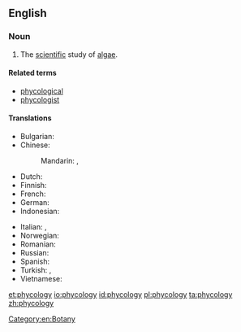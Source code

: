 ==English==
{{wikipedia}}

===Noun===
{{en-noun|-}}

# The [[scientific]] study of [[algae]].

====Related terms====
* [[phycological]]
* [[phycologist]]

====Translations====
{{trans-top|study of algae}}
* Bulgarian: {{t|bg|алгология}}
* Chinese:
*: Mandarin: {{t|cmn|藻類學|sc=Hani}}, {{t|cmn|藻类学|tr=zǎolèixué|sc=Hani}}
* Dutch: {{t|nl|fycologie|f}}
* Finnish: {{t-|fi|levätutkimus}}
* French: {{t+|fr|phycologie}}
* German: {{t+|de|Phykologie|f}}
* Indonesian: {{t-|id|fikologi|xs=Indonesian}}
{{trans-mid}}
* Italian: {{t+|it|algologia|f}},  {{t-|it|ficologia|f}}
* Norwegian: {{t|no|fykologi}}
* Romanian: {{t-|ro|ficologie|f}}
* Russian: {{t|ru|альгология||m}}
* Spanish: {{t+|es|ficología|f}}
* Turkish: {{t-|tr|fikoloji}},  {{t-|tr|algoloji}}
* Vietnamese: {{t+|vi|thuộc tảo|xs=Vietnamese}}
{{trans-bottom}}

[[Category:en:Botany]]

[[et:phycology]]
[[io:phycology]]
[[id:phycology]]
[[pl:phycology]]
[[ta:phycology]]
[[zh:phycology]]